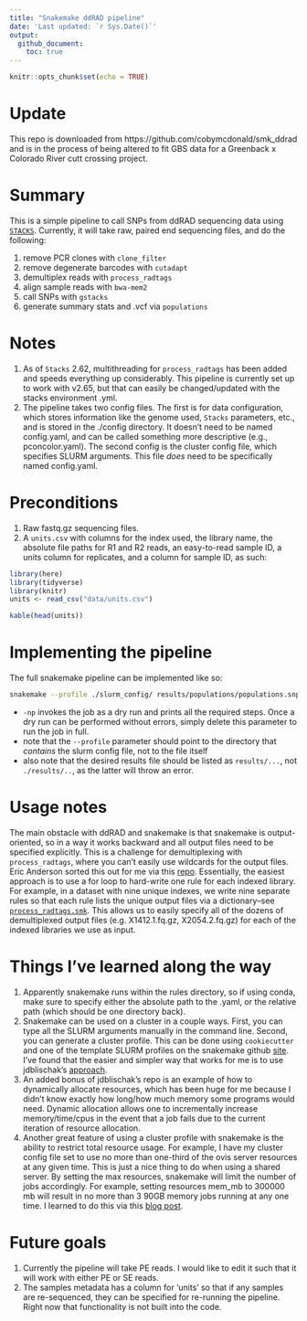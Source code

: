 ```yaml
---
title: "Snakemake ddRAD pipeline"
date: 'Last updated: `r Sys.Date()`'
output: 
  github_document:
    toc: true
---
```


```r
knitr::opts_chunk$set(echo = TRUE)
```
# Update
This repo is downloaded from https://github.com/cobymcdonald/smk_ddrad and is in the process of being altered to fit GBS data for a Greenback x Colorado River cutt crossing project.

# Summary
This is a simple pipeline to call SNPs from ddRAD sequencing data using [`STACKS`](https://catchenlab.life.illinois.edu/stacks/). Currently, it will take raw, paired end sequencing files, and do the following:

1. remove PCR clones with `clone_filter`
1. remove degenerate barcodes with `cutadapt`
1. demultiplex reads with `process_radtags`
1. align sample reads with `bwa-mem2`
1. call SNPs with `gstacks`
1. generate summary stats and .vcf via `populations`

# Notes

1. As of `Stacks` 2.62, multithreading for `process_radtags` has been added and speeds everything up considerably. This pipeline is currently set up to work with v2.65, but that can easily be changed/updated with the stacks environment .yml.
1. The pipeline takes two config files. The first is for data configuration, which stores information like the genome used, `Stacks` parameters, etc., and is stored in the ./config directory. It doesn't need to be named config.yaml, and can be called something more descriptive (e.g., pconcolor.yaml). The second config is the cluster config file, which specifies SLURM arguments. This file *does* need to be specifically named config.yaml.

# Preconditions

1. Raw fastq.gz sequencing files.
1. A `units.csv` with columns for the index used, the library name, the absolute file paths for R1 and R2 reads, an easy-to-read sample ID, a units column for replicates, and a column for sample ID, as such:

```r
library(here)
library(tidyverse)
library(knitr)
units <- read_csv("data/units.csv")

kable(head(units))
```

# Implementing the pipeline

The full snakemake pipeline can be implemented like so:

```bash
snakemake --profile ./slurm_config/ results/populations/populations.snps.vcf -np
```

- `-np` invokes the job as a dry run and prints all the required steps. Once a dry run can be performed without errors, simply delete this parameter to run the job in full.
- note that the `--profile` parameter should point to the directory that *contains* the slurm config file, not to the file itself
- also note that the desired results file should be listed as `results/...`, not `./results/..`, as the latter will throw an error.

# Usage notes

The main obstacle with ddRAD and snakemake is that snakemake is output-oriented, so in a way it works backward and all output files need to be specified explicitly. This is a challenge for demultiplexing with `process_radtags`, where you can't easily use wildcards for the output files. Eric Anderson sorted this out for me via this [repo](https://github.com/eriqande/many-outputs-from-each-of-several-inputs-with-Snakemake). Essentially, the easiest approach is to use a for loop to hard-write one rule for each indexed library. For example, in a dataset with nine unique indexes, we write nine separate rules so that each rule lists the unique output files via a dictionary--see [`process_radtags.smk`](workflow/rules/). This allows us to easily specify all of the dozens of demultiplexed output files (e.g. X1412.1.fq.gz, X2054.2.fq.gz) for each of the indexed libraries we use as input.

# Things I've learned along the way

1. Apparently snakemake runs within the rules directory, so if using conda, make sure to specify either the absolute path to the .yaml, or the relative path (which should be one directory back).
1. Snakemake can be used on a cluster in a couple ways. First, you can type all the SLURM arguments manually in the command line. Second, you can generate a cluster profile. This can be done using `cookiecutter` and one of the template SLURM profiles on the snakemake github [site](https://github.com/Snakemake-Profiles/slurm). I've found that the easier and simpler way that works for me is to use jdblischak's [approach](https://github.com/jdblischak/smk-simple-slurm). 
1. An added bonus of jdblischak's repo is an example of how to dynamically allocate resources, which has been huge for me because I didn't know exactly how long/how much memory some programs would need. Dynamic allocation allows one to incrementally increase memory/time/cpus in the event that a job fails due to the current iteration of resource allocation.
1. Another great feature of using a cluster profile with snakemake is the ability to restrict total resource usage. For example, I have my cluster config file set to use no more than one-third of the ovis server resources at any given time. This is just a nice thing to do when using a shared server. By setting the max resources, snakemake will limit the number of jobs accordingly. For example, setting resources mem_mb to 300000 mb will result in no more than 3 90GB memory jobs running at any one time. I learned to do this via this [blog post](https://www.sichong.site/workflow/2021/11/08/how-to-manage-workflow-with-resource-constraint.html).

# Future goals

1. Currently the pipeline will take PE reads. I would like to edit it such that it will work with either PE or SE reads.
1. The samples metadata has a column for 'units' so that if any samples are re-sequenced, they can be specified for re-running the pipeline. Right now that functionality is not built into the code.
